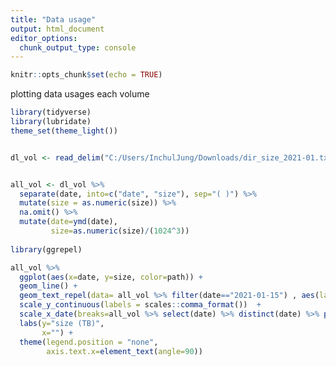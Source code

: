 ```yaml
---
title: "Data usage"
output: html_document
editor_options: 
  chunk_output_type: console
---
```


```r
knitr::opts_chunk$set(echo = TRUE)
```

plotting data usages each volume

```r
library(tidyverse)
library(lubridate)
theme_set(theme_light())


dl_vol <- read_delim("C:/Users/InchulJung/Downloads/dir_size_2021-01.txt", delim="\t", col_names = c("date", "path"))


all_vol <- dl_vol %>% 
  separate(date, into=c("date", "size"), sep="( )") %>%
  mutate(size = as.numeric(size)) %>%
  na.omit() %>%
  mutate(date=ymd(date),
         size=as.numeric(size)/(1024^3)) 
  
library(ggrepel)

all_vol %>%
  ggplot(aes(x=date, y=size, color=path)) +
  geom_line() +
  geom_text_repel(data= all_vol %>% filter(date=="2021-01-15") , aes(label=path)) + 
  scale_y_continuous(labels = scales::comma_format())  +
  scale_x_date(breaks=all_vol %>% select(date) %>% distinct(date) %>% pull()) +
  labs(y="size (TB)",
       x="") +
  theme(legend.position = "none",
        axis.text.x=element_text(angle=90)) 

    

```

